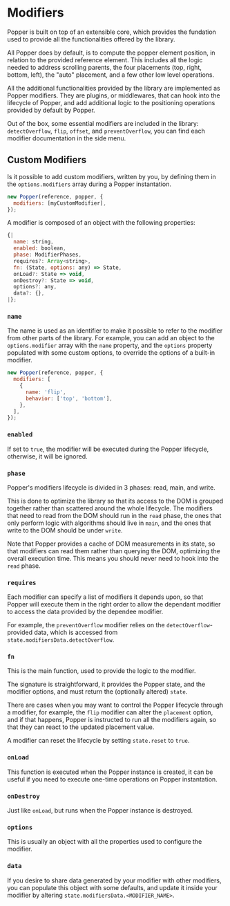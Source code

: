 # Modifiers

Popper is built on top of an extensible core, which provides the fundation used
to provide all the functionalities offered by the library.

All Popper does by default, is to compute the popper element position, in
relation to the provided reference element. This includes all the logic needed
to address scrolling parents, the four placements (top, right, bottom, left),
the "auto" placement, and a few other low level operations.

All the additional functionalities provided by the library are implemented as
Popper modifiers. They are plugins, or middlewares, that can hook into the
lifecycle of Popper, and add additional logic to the positioning operations
provided by default by Popper.

Out of the box, some essential modifiers are included in the library:
`detectOverflow`, `flip`, `offset`, and `preventOverflow`, you can find each
modifier documentation in the side menu.

## Custom Modifiers

Is it possible to add custom modifiers, written by you, by defining them in the
`options.modifiers` array during a Popper instantation.

```js
new Popper(reference, popper, {
  modifiers: [myCustomModifier],
});
```

A modifier is composed of an object with the following properties:

```js
{|
  name: string,
  enabled: boolean,
  phase: ModifierPhases,
  requires?: Array<string>,
  fn: (State, options: any) => State,
  onLoad?: State => void,
  onDestroy?: State => void,
  options?: any,
  data?: {},
|};
```

### `name`

The name is used as an identifier to make it possible to refer to the modifier
from other parts of the library. For example, you can add an object to the
`options.modifier` array with the `name` property, and the `options` property
populated with some custom options, to override the options of a built-in
modifier.

```js
new Popper(reference, popper, {
  modifiers: [
    {
      name: 'flip',
      behavior: ['top', 'bottom'],
    },
  ],
});
```

### `enabled`

If set to `true`, the modifier will be executed during the Popper lifecycle,
otherwise, it will be ignored.

### `phase`

Popper's modifiers lifecycle is divided in 3 phases: read, main, and write.

This is done to optimize the library so that its access to the DOM is grouped
together rather than scattered around the whole lifecycle. The modifiers that
need to read from the DOM should run in the `read` phase, the ones that only
perform logic with algorithms should live in `main`, and the ones that write to
the DOM should be under `write`.

Note that Popper provides a cache of DOM measurements in its state, so that
modifiers can read them rather than querying the DOM, optimizing the overall
execution time. This means you should never need to hook into the `read` phase.

### `requires`

Each modifier can specify a list of modifiers it depends upon, so that Popper
will execute them in the right order to allow the dependant modifier to access
the data provided by the dependee modifier.

For example, the `preventOverflow` modifier relies on the
`detectOverflow`-provided data, which is accessed from
`state.modifiersData.detectOverflow`.

### `fn`

This is the main function, used to provide the logic to the modifier.

The signature is straightforward, it provides the Popper state, and the modifier
options, and must return the (optionally altered) `state`.

There are cases when you may want to control the Popper lifecycle through a
modifier, for example, the `flip` modifier can alter the `placement` option, and
if that happens, Popper is instructed to run all the modifiers again, so that
they can react to the updated placement value.

A modifier can reset the lifecycle by setting `state.reset` to `true`.

### `onLoad`

This function is executed when the Popper instance is created, it can be useful
if you need to execute one-time operations on Popper instantation.

### `onDestroy`

Just like `onLoad`, but runs when the Popper instance is destroyed.

### `options`

This is usually an object with all the properties used to configure the
modifier.

### `data`

If you desire to share data generated by your modifier with other modifiers, you
can populate this object with some defaults, and update it inside your modifier
by altering `state.modifiersData.<MODIFIER_NAME>`.
